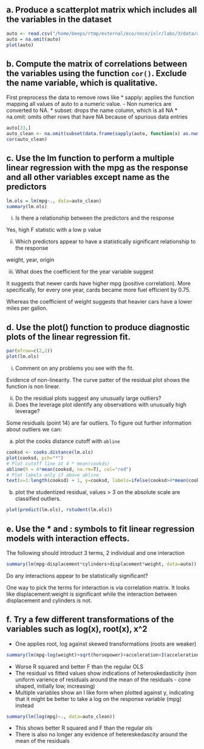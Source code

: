 ## a. Produce a scatterplot matrix which includes all the variables in the dataset 

```r
auto <- read.csv("/home/beeps/rtmp/external/eco/noce/islr/labs/3/data/auto.csv")   
auto = na.omit(auto)
plot(auto)
```

## b. Compute the matrix of correlations between the variables using the function `cor()`. Exclude the name variable, which is qualitative. 

First preprocess the data to remove rows like
* sapply: applies the function mapping all values of auto to a numeric value. 
  - Non numerics are converted to NA. 
* subset: drops the name column, which is all NA 
* na.omit: omits other rows that have NA because of spurious data entries
```r
auto[33,]
auto_clean <- na.omit(subset(data.frame(sapply(auto, function(x) as.numeric(x))), select=-name))
cor(auto_clean)
```

## c. Use the lm function to perform a multiple linear regression with the mpg as the response and all other variables except name as the predictors    

```r
lm.ols = lm(mpg~., data=auto_clean)
summary(lm.ols)
```

i. Is there a relationship between the predictors and the response 

Yes, high F statistic with a low p value 

ii. Which predictors appear to have a statistically significant relationship to the response

weight, year, origin

iii. What does the coefficient for the year variable suggest

It suggests that newer cards have higher mpg (positive correlation). More specifically, for every one year, cards became more fuel efficient by 0.75. 

Whereas the coefficient of weight suggests that heavier cars have a lower miles per gallon. 

## d. Use the plot() function to produce diagnostic plots of the linear regression fit. 

```r
par(mfrow=c(2,2))
plot(lm.ols)
```

i. Comment on any problems you see with the fit. 

Evidence of non-linearity. The curve patter of the residual plot shows the function is non linear. 

ii. Do the residual plots suggest any unusually large outliers? 
iii. Does the leverage plot identify any observations with unusually high leverage?

Some residuals (point 14) are far outliers. To figure out further information about outliers we can:

a. plot the cooks distance cutoff with `abline`
```r
cooksd <- cooks.distance(lm.ols)
plot(cooksd, pch="*")
# Plot cutoff line at 4 * mean(cookds)
abline(h = 4*mean(cooksd, na.rm=T), col="red")
# Plot labels only if above abline 
text(x=1:length(cooksd) + 1, y=cooksd, labels=ifelse(cooksd>4*mean(cooksd, na.rm=T), names(cooksd), ""), col="red")
```

b. plot the studentized residual, values > 3 on the absolute scale are classified outliers. 
```r
plot(predict(lm.ols), rstudent(lm.ols))
```

## e. Use the * and : symbols to fit linear regression models with interaction effects. 

The following should introduct 3 terms, 2 individual and one interaction 
```r
summary(lm(mpg~displacement*cylinders+displacement*weight, data=auto))
```

Do any interactions appear to be statistically significant? 

One way to pick the terms for interaction is via correlation matrix. It looks like displacement:weight is significant while the interaction between displacement and cylinders is not. 

## f. Try a few different transformations of the variables such as log(x), root(x), x^2

* One applies root, log against skewed transformations (roots are weaker)


```r
summary(lm(mpg~log(weight)+sqrt(horsepower)+acceleration+I(acceleration^2), data=auto_clean))
```

* Worse R squared and better F than the regular OLS
* The residual vs fitted values show indications of heteroskedasticity (non uniform varience of residuals around the mean of the residuals - cone shaped, initially low, increasing)
* Multiple variables show an l like form when plotted against y, indicating that it might be better to take a log on the response variable (mpg) instead 

```r
summary(lm(log(mpg)~., data=auto_clean))
```

* This shows better R squared and F than the regular ols
* There is also no longer any evidence of hetereskedascity around the mean of the residuals 